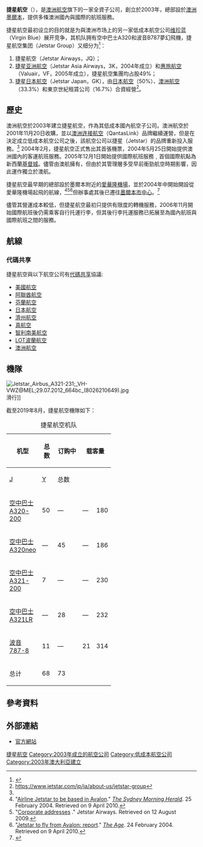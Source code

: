 {{redirect2|捷星|安达高旗下名为 {{lang|en|Quixtar}} 的美国公司|安利#捷星}}
{{about|澳洲的捷星航空|新加坡的捷星航空|捷星亞洲航空|日本的捷星航空|捷星日本航空|越南的捷星航空|捷星太平洋航空}}
{{noteTA
|G1=地名
|1=zh:珀斯;zh-cn:珀斯;zh-hk:珀斯;zh-tw:伯斯;
|2=zh:阿德萊德;zh-cn:阿德莱德;zh-hk:阿德萊德;zh-tw:阿德雷得;
|3=zh-cn:悉尼;zh-hk:悉尼;zh-tw:雪梨;
}}
{{Infobox Airline
|airline = 捷星航空<br />{{lang|en|Jetstar}}
|logo = Jetstar logo.svg
|logo_size = 250px
|IATA = JQ
|ICAO = JST
|callsign = JETSTAR
|founded = 2003年
|hubs = {{flagicon|AUS}} [[墨爾本機場|墨爾本機場]]<br />{{flagicon|AUS}} [[悉尼機場|悉尼機場]]
|secondary_hubs = {{flagicon|AUS}} [[布里斯本機場|布里斯本機場]]<br />{{flagicon|AUS}} [[凱恩斯機場|凱恩斯機場]]<br />{{flagicon|AUS}} [[黃金海岸機場|黃金海岸機場]]<br />{{flagicon|NZL}} [[奧克蘭機場|奧克蘭機場]]
|focus_cities = {{flagicon|AUS}} [[阿德萊德機場|阿德萊德機場]]<br />{{flagicon|AUS}} [[珀斯機場|珀斯機場]]<br />{{flagicon|IDN}} [[伍拉·賴國際機場|伍拉·賴國際機場]]
|frequent_flyer = Qantas Frequent Flyer
|lounge = Qantas Club
|fleet_size = 68
|destinations = 34
|company_slogan = All day, every day, low fares
|parent = [[澳洲航空|澳洲航空]]
|headquarters = {{AUS}} [[墨爾本|墨爾本]]
|key_people = Gareth Evans<small>（捷星集團[[CEO|CEO]]）</small>
|website = {{url|https://www.jetstar.com}}
}}

'''捷星航空'''（{{lang-en|'''Jetstar Airways'''}}），是[[澳洲航空|澳洲航空]]旗下的一家全資子公司，創立於2003年，總部設於[[澳洲|澳洲]][[墨爾本|墨爾本]]，提供多條澳洲國內與國際的航班服務。

捷星航空最初设立的目的就是为與澳洲市场上的另一家低成本航空公司[[维珍蓝|维珍蓝]]（Virgin Blue）展开竞争，其机队拥有空中巴士A320和波音B787夢幻飛機，捷星航空集团（Jetstar Group）又细分为<ref>{{cite web|url=http://mshandong.com/air-press/2014/04/20/low-cost-carrier-lcc-in-japan/6121/ | title=探索日本低成本航空公司（Airpress）| publisher=山東週刊（Shandong Weekly/Schantung）}}</ref>：

#捷星航空（Jetstar Airways，JQ）；
#[[捷星亚洲航空|捷星亚洲航空]]（Jetstar Asia Airways，3K，2004年成立）和[[惠旅航空|惠旅航空]]（Valuair，VF，2005年成立），捷星航空集團均占股49%；
#[[捷星日本航空|捷星日本航空]]（Jetstar Japan，GK），由[[日本航空|日本航空]]（50%）、[[澳洲航空|澳洲航空]]（33.3%）和東京世紀租賃公司（16.7%）合資經營<ref>https://www.jetstar.com/jp/ja/about-us/jetstar-group</ref>。

==歷史==
澳洲航空於2003年建立捷星航空，作為其低成本國內航空子公司。澳洲航空於2001年11月20日收購{{link-en|衝勁航空|Impulse Airlines}}，並以[[澳洲连接航空|澳洲连接航空]]（QantasLink）品牌繼續運營，但是在決定成立低成本航空公司之後，該航空公司以捷星（Jetstar）的品牌重新投入服務。<ref name="FI"/> 2004年2月，捷星航空正式售出其首張機票，2004年5月25日開始提供澳洲國內的客運航班服務。2005年12月1日開始提供國際航班服務﹐首個國際航點為新西蘭[[基督城|基督城]]。儘管由澳航擁有，但由於其管理層多受早前衝勁航空時期影響，因此運作獨立於澳航。

捷星航空最早期的總部設於墨爾本附近的[[愛華隆機場|愛華隆機場]]，並於2004年中開始開設從愛華隆機場起飛的航線，<ref>"[http://www.smh.com.au/articles/2004/02/25/1077594875768.html Airline Jetstar to be based in Avalon]." ''[[The_Sydney_Morning_Herald|The Sydney Morning Herald]]''. 25 February 2004. Retrieved on 9 April 2010.</ref><ref>"[http://www.jetstar.com/au/en/contact-us/corporate-addresses.aspx Corporate addresses] {{webarchive |url=https://web.archive.org/web/20091003014516/http://www.jetstar.com/au/en/contact-us/corporate-addresses.aspx |date=2009年10月3日}}." Jetstar Airways. Retrieved on 12 August 2009.</ref><ref>"[http://www.theage.com.au/articles/2004/02/24/1077594829582.html Jetstar to fly from Avalon: report]." ''[[The_Age|The Age]]''. 24 February 2004. Retrieved on 9 April 2010.</ref>但辦事處其後已遷往[[墨爾本市中心|墨爾本市中心]]。<ref>{{cite web|url=http://www.jetstar.com/au/en/planning-and-booking/travelling-with-kids/family-competitions |title=Family Competitions | Jetstar |work=jetstar.com |year=2011 |quote=The promoter is Jetstar Airways Pty Limited (ABN 33 069 720 243) of Level 4, 222 Bourke Street, Melbourne, VIC 3000 |accessdate=2011年11月7日 |url-status=dead |archiveurl=https://web.archive.org/web/20111108185311/http://www.jetstar.com/au/en/planning-and-booking/travelling-with-kids/family-competitions |archivedate= 2011年11月8日}}</ref>

儘管其營運成本較低，但捷星航空最初只提供有限度的轉機服務，2006年11月開始國際航班後仍需乘客自行托運行李，但其後行李托運服務已拓展至為國內航班與國際航班之間的服務。

==航線==
{{Main|捷星航空航點}}

===代碼共享===
捷星航空與以下航空公司有[[代碼共享|代碼共享]]協議:
{{div col|colwidth=24em}}
*[[美國航空|美國航空]]
*[[阿聯酋航空|阿聯酋航空]]
*[[芬蘭航空|芬蘭航空]]
*[[日本航空|日本航空]]
*[[濟州航空|濟州航空]]
*[[真航空|真航空]]
*[[智利南美航空|智利南美航空]]
*[[LOT波蘭航空|LOT波蘭航空]]
*[[澳洲航空|澳洲航空]]
{{div col end}}

==機隊==
[[Image:Jetstar_Airbus_A321-231;_VH-VWZ@MEL;29.07.2012_664bc_(8026210649).jpg|thumb]]滑行]]

截至2019年8月，捷星航空機隊如下：
<center>
{| class="wikitable" style="text-align:center;"
|+ 捷星航空机队
|- style="background; Orange color:white;"
!rowspan="2"|机型
!rowspan="2"|总数
!rowspan="2"|订购中
!colspan="3"|载客量
!rowspan="2"|备注
|- 
! style="width:25px;" |<abbr title="商务舱">J</abbr>
! style="width:25px;" |<abbr title="经济舱">Y</abbr>
! style="width:50px;" |总数
|-
|[[空中巴士A320|空中巴士A320-200]]
|50
|—
|—
|180
|180
|其中43架會翻新成186座版本。
|-
|[[空中巴士A320neo系列|空中巴士A320neo]]
|—
|45
|—
|186
|186
|
|-
|[[空中巴士A321|空中巴士A321-200]]
|7
|—
|—
|230
|230
|-
|[[空中巴士A320neo系列|空中巴士A321LR]]
|—
|28
|—
|232
|232
|預計2022年起交付。
|-
|[[波音787|波音787-8]]
|11
|—
|21
|314
|335
|
|-
!总计
! 68
! 73 
! colspan="5" |
|}
</center>

==參考資料==
{{reflist|2}}

==外部連結==
*[https://www.jetstar.com 官方網站]

[[Category:捷星航空|]]
[[Category:2003年成立的航空公司|Category:2003年成立的航空公司]]
[[Category:低成本航空公司|Category:低成本航空公司]]
[[Category:2003年澳大利亞建立|Category:2003年澳大利亞建立]]